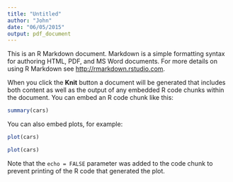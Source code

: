 ```yaml
---
title: "Untitled"
author: "John"
date: "06/05/2015"
output: pdf_document
---
```


This is an R Markdown document. Markdown is a simple formatting syntax for authoring HTML, PDF, and MS Word documents. For more details on using R Markdown see <http://rmarkdown.rstudio.com>.

When you click the **Knit** button a document will be generated that includes both content as well as the output of any embedded R code chunks within the document. You can embed an R code chunk like this:

```r
summary(cars)
```

You can also embed plots, for example:

```r
plot(cars)
```

```r
plot(cars)
```

Note that the `echo = FALSE` parameter was added to the code chunk to prevent printing of the R code that generated the plot.
